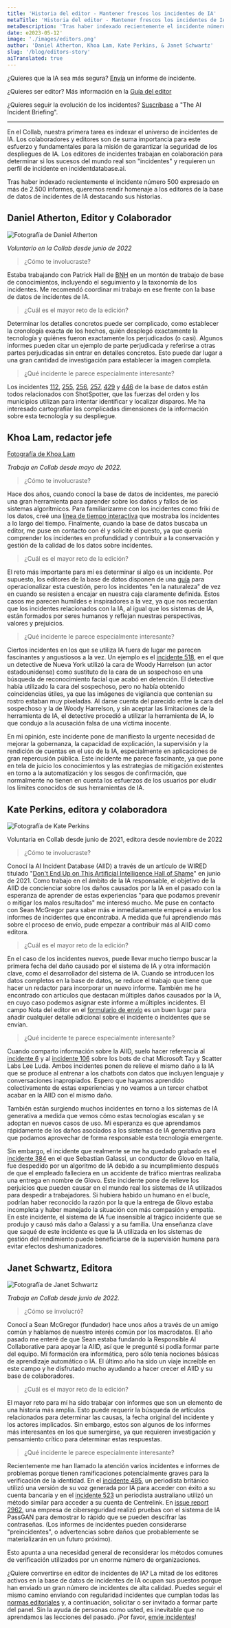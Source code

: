 ```yaml
---
title: 'Historia del editor - Mantener frescos los incidentes de IA'
metaTitle: 'Historia del editor - Mantener frescos los incidentes de IA'
metaDescription: 'Tras haber indexado recientemente el incidente número 500 expresado en más de 2.500 informes, queremos rendir homenaje a los editores de la base de datos de incidentes de IA destacando sus historias.'
date: e2023-05-12'
image: './images/editors.png'
author: 'Daniel Atherton, Khoa Lam, Kate Perkins, & Janet Schwartz'
slug: '/blog/editors-story'
aiTranslated: true
---
```


¿Quieres que la IA sea más segura? [Envía](/apps/submit/) un informe de incidente.

¿Quieres ser editor? Más información en la [Guía del editor](/editors-guide/)

¿Quieres seguir la evolución de los incidentes? [Suscríbase](/signup) a "The AI Incident Briefing".

---

En el Collab, nuestra primera tarea es indexar el universo de incidentes de IA.  Los colaboradores y editores son de suma importancia para este esfuerzo y fundamentales para la misión de garantizar la seguridad de los despliegues de IA. Los editores de incidentes trabajan en colaboración para determinar si los sucesos del mundo real son "incidentes" y requieren un perfil de incidente en incidentdatabase.ai.

Tras haber indexado recientemente el incidente número 500 expresado en más de 2.500 informes, queremos rendir homenaje a los editores de la base de datos de incidentes de IA destacando sus historias.

## Daniel Atherton, Editor y Colaborador

<Float>

![Fotografía de Daniel Atherton](./images/image1.png)

</Float>

*Voluntario en la Collab desde junio de 2022*

> ¿Cómo te involucraste?

Estaba trabajando con Patrick Hall de [BNH](https://www.bnh.ai/) en un montón de trabajo de base de conocimientos, incluyendo el seguimiento y la taxonomía de los incidentes. Me recomendó coordinar mi trabajo en ese frente con la base de datos de incidentes de IA.

> ¿Cuál es el mayor reto de la edición?

Determinar los detalles concretos puede ser complicado, como establecer la cronología exacta de los hechos, quién desplegó exactamente la tecnología y quiénes fueron exactamente los perjudicados (o casi). Algunos informes pueden citar un ejemplo de parte perjudicada y referirse a otras partes perjudicadas sin entrar en detalles concretos. Esto puede dar lugar a una gran cantidad de investigación para establecer la imagen completa.

> ¿Qué incidente le parece especialmente interesante?

Los incidentes [112](/cite/112), [255](/cite/255), [256](/cite/256), [257](/cite/257), [429](/cite/429) y [446](/cite/446) de la base de datos están todos relacionados con ShotSpotter, que las fuerzas del orden y los municipios utilizan para intentar identificar y localizar disparos. Me ha interesado cartografiar las complicadas dimensiones de la información sobre esta tecnología y su despliegue.

## Khoa Lam, redactor jefe

<Float>

[Fotografía de Khoa Lam](./images/image3.png)

</Float>

*Trabaja en Collab desde mayo de 2022.*

> ¿Cómo te involucraste?

Hace dos años, cuando conocí la base de datos de incidentes, me pareció una gran herramienta para aprender sobre los daños y fallos de los sistemas algorítmicos. Para familiarizarme con los incidentes como friki de los datos, creé una [línea de tiempo interactiva](https://observablehq.com/@df23e92fd6fce069/zoomable-timeline-of-the-ai-incident-database) que mostraba los incidentes a lo largo del tiempo. Finalmente, cuando la base de datos buscaba un editor, me puse en contacto con él y solicité el puesto, ya que quería comprender los incidentes en profundidad y contribuir a la conservación y gestión de la calidad de los datos sobre incidentes.

> ¿Cuál es el mayor reto de la edición?

El reto más importante para mí es determinar si algo es un incidente. Por supuesto, los editores de la base de datos disponen de una [guía](/guía-editores/) para operacionalizar esta cuestión, pero los incidentes "en la naturaleza" de vez en cuando se resisten a encajar en nuestra caja claramente definida. Estos casos me parecen humildes e inspiradores a la vez, ya que nos recuerdan que los incidentes relacionados con la IA, al igual que los sistemas de IA, están formados por seres humanos y reflejan nuestras perspectivas, valores y prejuicios.

> ¿Qué incidente le parece especialmente interesante?

Ciertos incidentes en los que se utiliza IA fuera de lugar me parecen fascinantes y angustiosos a la vez. Un ejemplo es el [incidente 518](/cite/518), en el que un detective de Nueva York utilizó la cara de Woody Harrelson (un actor estadounidense) como sustituto de la cara de un sospechoso en una búsqueda de reconocimiento facial que acabó en detención. El detective había utilizado la cara del sospechoso, pero no había obtenido coincidencias útiles, ya que las imágenes de vigilancia que contenían su rostro estaban muy pixeladas. Al darse cuenta del parecido entre la cara del sospechoso y la de Woody Harrelson, y sin aceptar las limitaciones de la herramienta de IA, el detective procedió a utilizar la herramienta de IA, lo que condujo a la acusación falsa de una víctima inocente.

En mi opinión, este incidente pone de manifiesto la urgente necesidad de mejorar la gobernanza, la capacidad de explicación, la supervisión y la rendición de cuentas en el uso de la IA, especialmente en aplicaciones de gran repercusión pública. Este incidente me parece fascinante, ya que pone en tela de juicio los conocimientos y las estrategias de mitigación existentes en torno a la automatización y los sesgos de confirmación, que normalmente no tienen en cuenta los esfuerzos de los usuarios por eludir los límites conocidos de sus herramientas de IA.

## Kate Perkins, editora y colaboradora

<Float>

![Fotografía de Kate Perkins](./images/image2.jpg)

</Float>

Voluntaria en Collab desde junio de 2021, editora desde noviembre de 2022

> ¿Cómo te involucraste?

Conocí la AI Incident Database (AIID) a través de un artículo de WIRED titulado "[Don't End Up on This Artificial Intelligence Hall of Shame](https://www.wired.com/story/artificial-intelligence-hall-shame/)" en junio de 2021. Como trabajo en el ámbito de la IA responsable, el objetivo de la AIID de concienciar sobre los daños causados por la IA en el pasado con la esperanza de aprender de estas experiencias "para que podamos prevenir o mitigar los malos resultados" me interesó mucho. Me puse en contacto con Sean McGregor para saber más e inmediatamente empecé a enviar los informes de incidentes que encontraba. A medida que fui aprendiendo más sobre el proceso de envío, pude empezar a contribuir más al AIID como editora. 

> ¿Cuál es el mayor reto de la edición?

En el caso de los incidentes nuevos, puede llevar mucho tiempo buscar la primera fecha del daño causado por el sistema de IA y otra información clave, como el desarrollador del sistema de IA. Cuando se introducen los datos completos en la base de datos, se reduce el trabajo que tiene que hacer un redactor para incorporar un nuevo informe. También me he encontrado con artículos que destacan múltiples daños causados por la IA, en cuyo caso podemos asignar este informe a múltiples incidentes. El campo Nota del editor en el [formulario de envío](/apps/submit/) es un buen lugar para añadir cualquier detalle adicional sobre el incidente o incidentes que se envían.

> ¿Qué incidente te parece especialmente interesante?

Cuando comparto información sobre la AIID, suelo hacer referencia al [incidente 6](/cite/6) y al [incidente 106](/cite/106) sobre los bots de chat Microsoft Tay y Scatter Labs Lee Luda. Ambos incidentes ponen de relieve el mismo daño a la IA que se produce al entrenar a los chatbots con datos que incluyen lenguaje y conversaciones inapropiados. Espero que hayamos aprendido colectivamente de estas experiencias y no veamos a un tercer chatbot acabar en la AIID con el mismo daño.

También están surgiendo muchos incidentes en torno a los sistemas de IA generativa a medida que vemos cómo estas tecnologías escalan y se adoptan en nuevos casos de uso. Mi esperanza es que aprendamos rápidamente de los daños asociados a los sistemas de IA generativa para que podamos aprovechar de forma responsable esta tecnología emergente.

Sin embargo, el incidente que realmente se me ha quedado grabado es el [incidente 384](/cite/384) en el que Sebastian Galassi, un conductor de Glovo en Italia, fue despedido por un algoritmo de IA debido a su incumplimiento después de que el empleado falleciera en un accidente de tráfico mientras realizaba una entrega en nombre de Glovo. Este incidente pone de relieve los perjuicios que pueden causar en el mundo real los sistemas de IA utilizados para despedir a trabajadores. Si hubiera habido un humano en el bucle, podrían haber reconocido la razón por la que la entrega de Glovo estaba incompleta y haber manejado la situación con más compasión y empatía. En este incidente, el sistema de IA fue insensible al trágico incidente que se produjo y causó más daño a Galassi y a su familia. Una enseñanza clave que saqué de este incidente es que la IA utilizada en los sistemas de gestión del rendimiento puede beneficiarse de la supervisión humana para evitar efectos deshumanizadores.

## Janet Schwartz, Editora

<Float>

![Fotografía de Janet Schwartz](./images/image4.png)

</Float>

*Trabaja en Collab desde junio de 2022.*

> ¿Cómo se involucró?

Conocí a Sean McGregor (fundador) hace unos años a través de un amigo común y hablamos de nuestro interés común por los macrodatos. El año pasado me enteré de que Sean estaba fundando la Responsible AI Collaborative para apoyar la AIID, así que le pregunté si podía formar parte del equipo. Mi formación era informática, pero sólo tenía nociones básicas de aprendizaje automático o IA. El último año ha sido un viaje increíble en este campo y he disfrutado mucho ayudando a hacer crecer el AIID y su base de colaboradores.

> ¿Cuál es el mayor reto de la edición?

El mayor reto para mí ha sido trabajar con informes que son un elemento de una historia más amplia. Esto puede requerir la búsqueda de artículos relacionados para determinar las causas, la fecha original del incidente y los actores implicados. Sin embargo, estos son algunos de los informes más interesantes en los que sumergirse, ya que requieren investigación y pensamiento crítico para determinar estas respuestas.

> ¿Qué incidente le parece especialmente interesante?

Recientemente me han llamado la atención varios incidentes e informes de problemas porque tienen ramificaciones potencialmente graves para la verificación de la identidad. En el [incidente 485](/cite/485/), un periodista británico utilizó una versión de su voz generada por IA para acceder con éxito a su cuenta bancaria y en el [incidente 523](/cite/523) un periodista australiano utilizó un método similar para acceder a su cuenta de Centrelink. En [issue report 2962](/reports/2962/), una empresa de ciberseguridad realizó pruebas con el sistema de IA PassGAN para demostrar lo rápido que se pueden descifrar las contraseñas. (Los informes de incidentes pueden considerarse "preincidentes", o advertencias sobre daños que probablemente se materializarán en un futuro próximo).

Esto apunta a una necesidad general de reconsiderar los métodos comunes de verificación utilizados por un enorme número de organizaciones.

¿Quiere convertirse en editor de incidentes de IA? La mitad de los editores activos en la base de datos de incidentes de IA ocupan sus puestos porque han enviado un gran número de incidentes de alta calidad. Puedes seguir el mismo camino enviando con regularidad incidentes que cumplan todas las [normas editoriales](/editors-guide/) y, a continuación, solicitar o ser invitado a formar parte del panel. Sin la ayuda de personas como usted, es inevitable que no aprendamos las lecciones del pasado. ¡Por favor, [envíe incidentes](/apps/submit/)!

